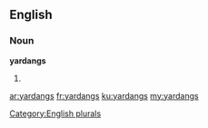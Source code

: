 ==English==

===Noun===
'''yardangs'''

# {{plural of|yardang}}

[[Category:English plurals]]

[[ar:yardangs]]
[[fr:yardangs]]
[[ku:yardangs]]
[[my:yardangs]]